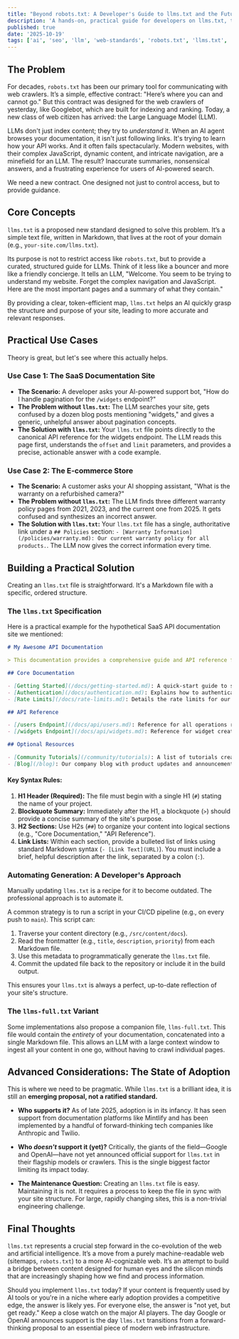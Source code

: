 ```yaml
---
title: "Beyond robots.txt: A Developer's Guide to llms.txt and the Future of Search"
description: 'A hands-on, practical guide for developers on llms.txt, the proposed new standard for guiding Large Language Models and shaping the future of AI-driven search.'
published: true
date: '2025-10-19'
tags: ['ai', 'seo', 'llm', 'web-standards', 'robots.txt', 'llms.txt', 'development']
---
```


## The Problem

For decades, `robots.txt` has been our primary tool for communicating with web crawlers. It’s a simple, effective contract: "Here’s where you can and cannot go." But this contract was designed for the web crawlers of yesterday, like Googlebot, which are built for indexing and ranking. Today, a new class of web citizen has arrived: the Large Language Model (LLM).

LLMs don't just index content; they try to _understand_ it. When an AI agent browses your documentation, it isn't just following links. It's trying to learn how your API works. And it often fails spectacularly. Modern websites, with their complex JavaScript, dynamic content, and intricate navigation, are a minefield for an LLM. The result? Inaccurate summaries, nonsensical answers, and a frustrating experience for users of AI-powered search.

We need a new contract. One designed not just to control access, but to provide guidance.

## Core Concepts

`llms.txt` is a proposed new standard designed to solve this problem. It’s a simple text file, written in Markdown, that lives at the root of your domain (e.g., `your-site.com/llms.txt`).

Its purpose is not to restrict access like `robots.txt`, but to provide a curated, structured guide for LLMs. Think of it less like a bouncer and more like a friendly concierge. It tells an LLM, "Welcome. You seem to be trying to understand my website. Forget the complex navigation and JavaScript. Here are the most important pages and a summary of what they contain."

By providing a clear, token-efficient map, `llms.txt` helps an AI quickly grasp the structure and purpose of your site, leading to more accurate and relevant responses.

## Practical Use Cases

Theory is great, but let's see where this actually helps.

### Use Case 1: The SaaS Documentation Site

- **The Scenario:** A developer asks your AI-powered support bot, "How do I handle pagination for the `/widgets` endpoint?"
- **The Problem without `llms.txt`:** The LLM searches your site, gets confused by a dozen blog posts mentioning "widgets," and gives a generic, unhelpful answer about pagination concepts.
- **The Solution with `llms.txt`:** Your `llms.txt` file points directly to the canonical API reference for the widgets endpoint. The LLM reads this page first, understands the `offset` and `limit` parameters, and provides a precise, actionable answer with a code example.

### Use Case 2: The E-commerce Store

- **The Scenario:** A customer asks your AI shopping assistant, "What is the warranty on a refurbished camera?"
- **The Problem without `llms.txt`:** The LLM finds three different warranty policy pages from 2021, 2023, and the current one from 2025. It gets confused and synthesizes an incorrect answer.
- **The Solution with `llms.txt`:** Your `llms.txt` file has a single, authoritative link under a `## Policies` section: `- [Warranty Information](/policies/warranty.md): Our current warranty policy for all products.`. The LLM now gives the correct information every time.

## Building a Practical Solution

Creating an `llms.txt` file is straightforward. It's a Markdown file with a specific, ordered structure.

### The `llms.txt` Specification

Here is a practical example for the hypothetical SaaS API documentation site we mentioned:

```markdown
# My Awesome API Documentation

> This documentation provides a comprehensive guide and API reference for the My Awesome API. Use this to understand our core features and endpoints.

## Core Documentation

- [Getting Started](/docs/getting-started.md): A quick-start guide to setting up your environment and making your first API call.
- [Authentication](/docs/authentication.md): Explains how to authenticate your requests using API keys.
- [Rate Limits](/docs/rate-limits.md): Details the rate limits for our API endpoints.

## API Reference

- [/users Endpoint](/docs/api/users.md): Reference for all operations related to user management.
- [/widgets Endpoint](/docs/api/widgets.md): Reference for widget creation, management, and pagination parameters.

## Optional Resources

- [Community Tutorials](/community/tutorials): A list of tutorials created by our community.
- [Blog](/blog): Our company blog with product updates and announcements.
```

#### Key Syntax Rules:

1.  **H1 Header (Required):** The file must begin with a single H1 (`#`) stating the name of your project.
2.  **Blockquote Summary:** Immediately after the H1, a blockquote (`>`) should provide a concise summary of the site's purpose.
3.  **H2 Sections:** Use H2s (`##`) to organize your content into logical sections (e.g., "Core Documentation," "API Reference").
4.  **Link Lists:** Within each section, provide a bulleted list of links using standard Markdown syntax (`- [Link Text](URL)`). You must include a brief, helpful description after the link, separated by a colon (`:`).

### Automating Generation: A Developer's Approach

Manually updating `llms.txt` is a recipe for it to become outdated. The professional approach is to automate it.

A common strategy is to run a script in your CI/CD pipeline (e.g., on every push to `main`). This script can:

1.  Traverse your content directory (e.g., `/src/content/docs`).
2.  Read the frontmatter (e.g., `title`, `description`, `priority`) from each Markdown file.
3.  Use this metadata to programmatically generate the `llms.txt` file.
4.  Commit the updated file back to the repository or include it in the build output.

This ensures your `llms.txt` is always a perfect, up-to-date reflection of your site's structure.

### The `llms-full.txt` Variant

Some implementations also propose a companion file, `llms-full.txt`. This file would contain the _entirety_ of your documentation, concatenated into a single Markdown file. This allows an LLM with a large context window to ingest all your content in one go, without having to crawl individual pages.

## Advanced Considerations: The State of Adoption

This is where we need to be pragmatic. While `llms.txt` is a brilliant idea, it is still an **emerging proposal, not a ratified standard.**

- **Who supports it?** As of late 2025, adoption is in its infancy. It has seen support from documentation platforms like Mintlify and has been implemented by a handful of forward-thinking tech companies like Anthropic and Twilio.

- **Who _doesn't_ support it (yet)?** Critically, the giants of the field—Google and OpenAI—have not yet announced official support for `llms.txt` in their flagship models or crawlers. This is the single biggest factor limiting its impact today.

- **The Maintenance Question:** Creating an `llms.txt` file is easy. Maintaining it is not. It requires a process to keep the file in sync with your site structure. For large, rapidly changing sites, this is a non-trivial engineering challenge.

## Final Thoughts

`llms.txt` represents a crucial step forward in the co-evolution of the web and artificial intelligence. It’s a move from a purely machine-readable web (sitemaps, `robots.txt`) to a more AI-cognizable web. It’s an attempt to build a bridge between content designed for human eyes and the silicon minds that are increasingly shaping how we find and process information.

Should you implement `llms.txt` today? If your content is frequently used by AI tools or you're in a niche where early adoption provides a competitive edge, the answer is likely yes. For everyone else, the answer is "not yet, but get ready." Keep a close watch on the major AI players. The day Google or OpenAI announces support is the day `llms.txt` transitions from a forward-thinking proposal to an essential piece of modern web infrastructure.
